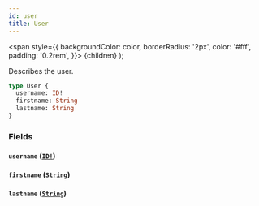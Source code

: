 ```yaml
---
id: user
title: User
---
```


<span
style={{
      backgroundColor: color,
      borderRadius: '2px',
      color: '#fff',
      padding: '0.2rem',
    }}>
{children}
</span>
);

Describes the user.

```graphql
type User {
  username: ID!
  firstname: String
  lastname: String
}
```

### Fields

#### `username` ([`ID!`](../../../../../docs/apis-tools/tasklist-api/scalars/id.mdx))

#### `firstname` ([`String`](../../../../../docs/apis-tools/tasklist-api/scalars/string.mdx))

#### `lastname` ([`String`](../../../../../docs/apis-tools/tasklist-api/scalars/string.mdx))
